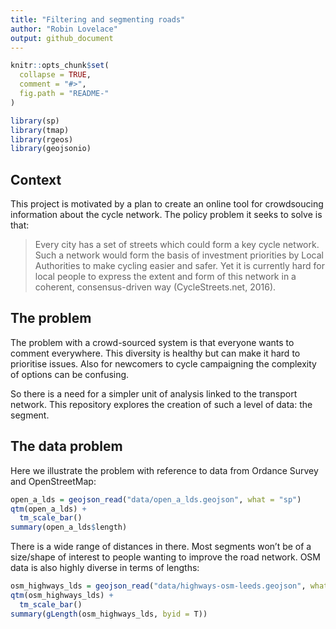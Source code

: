 ```yaml
---
title: "Filtering and segmenting roads"
author: "Robin Lovelace"
output: github_document
---
```


<!-- README.md is generated from README.Rmd. Please edit that file -->

```r
knitr::opts_chunk$set(
  collapse = TRUE,
  comment = "#>",
  fig.path = "README-"
)
```

```r
library(sp)
library(tmap)
library(rgeos)
library(geojsonio)
```

## Context

This project is motivated by a plan to create an online tool for crowdsoucing information about the cycle network. The policy problem it seeks to solve is that:

> Every city has a set of streets which could form a key cycle network.
Such a network would form the basis of investment priorities by
Local Authorities to make cycling easier and safer. Yet it is currently
hard for local people to express the extent and form of this network
in a coherent, consensus-driven way (CycleStreets.net, 2016).

## The problem

The problem with a crowd-sourced system is that everyone wants to comment everywhere.
This diversity is healthy but can make it hard to prioritise issues.
Also for newcomers to cycle campaigning the complexity of options can be confusing.

So there is a need for a simpler unit of analysis linked to the transport network.
This repository explores the creation of such a level of data: the segment.

## The data problem

Here we illustrate the problem with reference to data from Ordance Survey and OpenStreetMap:

```r
open_a_lds = geojson_read("data/open_a_lds.geojson", what = "sp")
qtm(open_a_lds) +
  tm_scale_bar()
summary(open_a_lds$length)
```

There is a wide range of distances in there. Most segments won't be of a size/shape of interest to people wanting to improve the road network. 
OSM data is also highly diverse in terms of lengths:

```r
osm_highways_lds = geojson_read("data/highways-osm-leeds.geojson", what = "sp")
qtm(osm_highways_lds) +
  tm_scale_bar()
summary(gLength(osm_highways_lds, byid = T))
```


